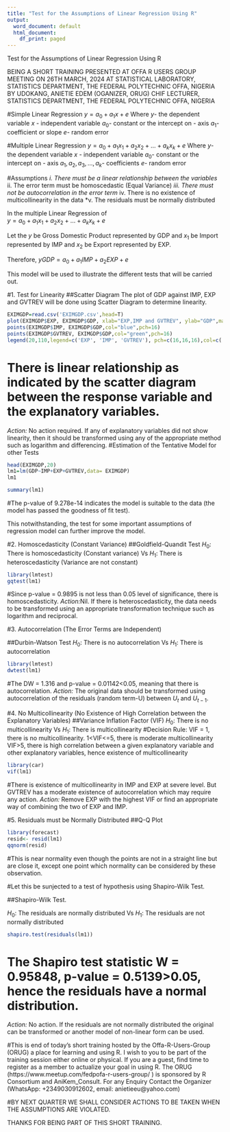 ---
title: "Test for the Assumptions of Linear Regression Using R"
output:
  word_document: default
  html_document:
    df_print: paged
---
Test for the Assumptions of Linear Regression Using R

BEING A SHORT TRAINING PRESENTED AT OFFA R USERS GROUP MEETING ON 26TH MARCH, 2024 AT STATISTICAL LABORATORY, STATISTICS DEPARTMENT, THE FEDERAL POLYTECHNIC OFFA, NIGERIA
BY
UDOKANG, ANIETIE EDEM (OGANIZER, ORUG)
CHIF LECTURER, STATISTICS DEPARTMENT, THE FEDERAL POLYTECHNIC OFFA, NIGERIA

#Simple Linear Regression
 $y=a_{0}+a_{1}x+e$
Where
 $y$- the dependent variable
 $x$ - independent variable
 $a_{0}$- constant or the intercept on  - axis
 $a_{1}$- coefficient or slope
 $e$- random error

#Multiple Linear Regression
 $y=a_{0}+a_{1}x_{1}+a_{2}x_{2}+\dots+a_{k}x_{k}+e$
Where
 $y$- the dependent variable
 $x$ - independent variable
 $a_{0}$- constant or the intercept on  - axis
 $a_{1},a_{2},a_{3},\dots,a_{k}$- coefficients
 $e$- random error
 
#Assumptions
*i.	There must be a linear relationship between the variables
*ii.	The error term must be homoscedastic (Equal Variance)
*iii.	There must not be autocorrelation in the error term
*iv.	There is no existence of multicollinearity in the data
*v.	The residuals must be normally distributed

In the multiple Linear Regression of  
$y=a_{0}+a_{1}x_{1}+a_{2}x_{2}+\dots+a_{k}x_{k}+e$

Let the $y$ be Gross Domestic Product represented by GDP and $x_{1}$ be Import represented by IMP and $x_{2}$ be Export represented by EXP.

Therefore,
 $yGDP=a_{0}+a_{1}IMP+a_{2}EXP+e$
 
This model will be used to illustrate the different tests that will be carried out.

#1. Test for Linearity
##Scatter Diagram
The plot of GDP against IMP, EXP and GVTREV will be done using Scatter Diagram to determine linearity.
```{r}
EXIMGDP=read.csv('EXIMGDP.csv',head=T)
plot(EXIMGDP$EXP, EXIMGDP$GDP, xlab="EXP,IMP and GVTREV", ylab="GDP",main= "Plot of GDP Against EXP,IMP and GVTREV",col="red",pch=16,xlim=c(20,50),ylim=c(60,110)) 
points(EXIMGDP$IMP, EXIMGDP$GDP,col="blue",pch=16)
points(EXIMGDP$GVTREV, EXIMGDP$GDP,col="green",pch=16) 
legend(20,110,legend=c('EXP', 'IMP', 'GVTREV'), pch=c(16,16,16),col=c('red', 'blue', 'green'))
```

# There is linear relationship as indicated by the scatter diagram between the response variable and the explanatory variables.
*Action:* No action required. 
If any of explanatory variables did not show linearity, then it should be transformed using any of the appropriate method such as logarithm and differencing.
#Estimation of the Tentative Model for other Tests

```{r}
head(EXIMGDP,20) 	
lm1=lm(GDP~IMP+EXP+GVTREV,data= EXIMGDP)
lm1
```


```{r}
summary(lm1)
```


#The p-value of 9.278e-14 indicates the model is suitable to the data (the model has passed the goodness of fit test). 

This notwithstanding, the test for some important assumptions of regression model can further improve the model.

#2. Homoscedasticity (Constant Variance)
##Goldfield-Quandit Test
$H_{0}$: There is homoscedasticity (Constant variance) 
Vs
$H_{1}$: There is heteroscedasticity (Variance are not constant)
```{r}
library(lmtest)
gqtest(lm1)
```
#Since p-value = 0.9895 is not less than 0.05 level of significance, there is homoscedasticity.
*Action:*Nil.
If there is heteroscedasticity, the data needs to be transformed using an appropriate transformation technique such as logarithm and reciprocal.

#3. Autocorrelation (The Error Terms are Independent)

##Durbin-Watson Test
$H_{0}$: There is no autocorrelation 
Vs 
$H_{1}$: There is autocorrelation
```{r}
library(lmtest)
dwtest(lm1) 
```

#The DW = 1.316 and p-value = 0.01142<0.05, meaning that there is autocorrelation.
*Action:* The original data should be transformed using autocorrelation of the residuals (random term-U) between $U_{t}$ and $U_{t-1}$.

#4. No Multicollinearity (No Existence of High Correlation between the Explanatory Variables)
##Variance Inflation Factor (VIF)
$H_{0}$: There is no multicollinearity 
Vs 
$H_{1}$: There is multicollinearity
#Decision Rule: 
VIF = 1, there is no multicollinearity.
1<VIF<=5, there is moderate multicollinearity
VIF>5, there is high correlation between a given explanatory variable and other explanatory variables, hence existence of multicollinearity
```{r}
library(car)
vif(lm1)
```

#There is existence of multicollinearity in IMP and EXP at severe level. But GVTREV has a moderate existence of autocorrelation which may require any action.
*Action:* Remove EXP with the highest VIF or find an appropriate way of combining the two of EXP and IMP.

#5. Residuals must be Normally Distributed
##Q-Q Plot
```{r}
library(forecast)	
resid<- resid(lm1)
qqnorm(resid)
```


#This is near normality even though the points are not in a straight line but are close it, except one point which normality can be considered by these observation.

#Let this be sunjected to a test of hypothesis using Shapiro-Wilk Test.
 
 ##Shapiro-Wilk Test.
 
$H_{0}$: The residuals are normally distributed 
Vs 
$H_{1}$: The residuals are not normally distributed 
```{r}
shapiro.test(residuals(lm1))
```

# The Shapiro test statistic W = 0.95848, p-value = 0.5139>0.05, hence the residuals have a normal distribution.
*Action:* No action. 
If the residuals are not normally distributed the original can be transformed or another model of non-linear form can be used.

#This is end of today’s short training hosted by the Offa-R-Users-Group (ORUG) a place for learning and using R. I wish to you to be part of the training session either online or physical. If you are a guest, find time to register as a member to actualize your goal in using R. 
The ORUG (https://www.meetup.com/fedpofa-r-users-group/ ) is sponsored by R Consortium and AniKem_Consult. For any Enquiry Contact the Organizer (WhatsApp: +2349030912602, email: anietieeu@yahoo.com)

#BY NEXT QUARTER WE SHALL CONSIDER ACTIONS TO BE TAKEN WHEN THE ASSUMPTIONS ARE VIOLATED.

THANKS FOR BEING PART OF THIS SHORT TRAINING.



